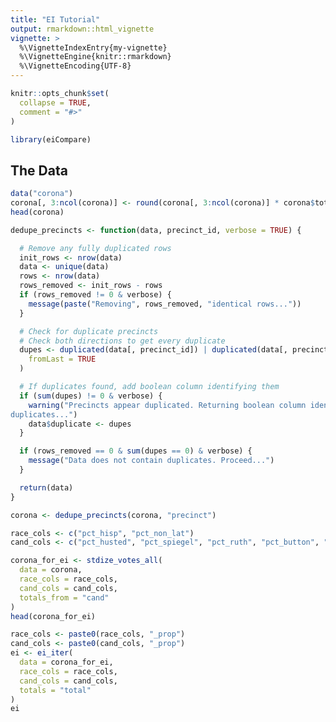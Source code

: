 ```yaml
---
title: "EI Tutorial"
output: rmarkdown::html_vignette
vignette: >
  %\VignetteIndexEntry{my-vignette}
  %\VignetteEngine{knitr::rmarkdown}
  %\VignetteEncoding{UTF-8}
---
```


```r
knitr::opts_chunk$set(
  collapse = TRUE,
  comment = "#>"
)
```

```r
library(eiCompare)
```

## The Data



```r
data("corona")
corona[, 3:ncol(corona)] <- round(corona[, 3:ncol(corona)] * corona$totvote)
head(corona)
```

```r
dedupe_precincts <- function(data, precinct_id, verbose = TRUE) {

  # Remove any fully duplicated rows
  init_rows <- nrow(data)
  data <- unique(data)
  rows <- nrow(data)
  rows_removed <- init_rows - rows
  if (rows_removed != 0 & verbose) {
    message(paste("Removing", rows_removed, "identical rows..."))
  }

  # Check for duplicate precincts
  # Check both directions to get every duplicate
  dupes <- duplicated(data[, precinct_id]) | duplicated(data[, precinct_id],
    fromLast = TRUE
  )

  # If duplicates found, add boolean column identifying them
  if (sum(dupes) != 0 & verbose) {
    warning("Precincts appear duplicated. Returning boolean column identifying
duplicates...")
    data$duplicate <- dupes
  }

  if (rows_removed == 0 & sum(dupes == 0) & verbose) {
    message("Data does not contain duplicates. Proceed...")
  }

  return(data)
}

corona <- dedupe_precincts(corona, "precinct")
```

```r
race_cols <- c("pct_hisp", "pct_non_lat")
cand_cols <- c("pct_husted", "pct_spiegel", "pct_ruth", "pct_button", "pct_montanez", "pct_fox")

corona_for_ei <- stdize_votes_all(
  data = corona,
  race_cols = race_cols,
  cand_cols = cand_cols,
  totals_from = "cand"
)
head(corona_for_ei)
```
```r
race_cols <- paste0(race_cols, "_prop")
cand_cols <- paste0(cand_cols, "_prop")
ei <- ei_iter(
  data = corona_for_ei,
  race_cols = race_cols,
  cand_cols = cand_cols,
  totals = "total"
)
ei
```

